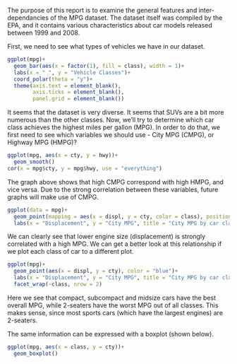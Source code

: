The purpose of this report is to examine the general features and inter-dependancies of the MPG dataset. The dataset itself was compiled by the EPA, and it contains various characteristics about car models released between 1999 and 2008.

First, we need to see what types of vehicles we have in our dataset.
```{r}
ggplot(mpg)+
  geom_bar(aes(x = factor(1), fill = class), width = 1)+
  labs(x = " ", y = "Vehicle Classes")+
  coord_polar(theta = "y")+
  theme(axis.text = element_blank(),
        axis.ticks = element_blank(),
        panel.grid = element_blank())
```

It seems that the dataset is very diverse. It seems that SUVs are a bit more numerous than the other classes. 
Now, we'll try to determine which car class achieves the highest miles per gallon (MPG). In order to do that, we first need to see which variables we should use - City MPG (CMPG), or Highway MPG (HMPG)? 
```{r}
ggplot(mpg, aes(x = cty, y = hwy))+
  geom_smooth()
cor(x = mpg$cty, y = mpg$hwy, use = "everything")
```
The graph above shows that high CMPG correspond with high HMPG, and vice versa. Due to the strong correlation between these variables, future graphs will make use of CMPG. 
```{r}
ggplot(data = mpg)+
  geom_point(mapping = aes(x = displ, y = cty, color = class), position = "jitter",)+
  labs(x = "Displacement", y = "City MPG", title = "City MPG by car class")
```
We can clearly see that lower engine size (displacement) is strongly  correlated with a high MPG. We can get a better look at this relationship if we plot each class of car to a different plot.

```{r}
ggplot(mpg)+
  geom_point(aes(x = displ, y = cty), color = "blue")+
  labs(x = "Displacement", y = "City MPG", title = "City MPG by car class")+
  facet_wrap(~class, nrow = 2)
```

Here we see that compact, subcompact and midsize cars have the best overall MPG, while 2-seaters have the worst MPG out of all classes. This makes sense, since most sports cars (which have the largest engines) are 2-seaters.

The same information can be expressed with a boxplot (shown below).
```{r}
ggplot(mpg, aes(x = class, y = cty))+
  geom_boxplot()
```


```{r}

```

